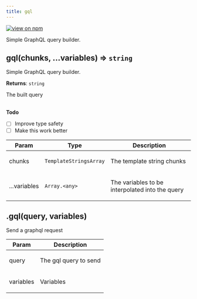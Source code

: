 ```yaml
---
title: gql
---
```


[![view on npm](http://img.shields.io/npm/v/@plexusjs/core.svg)](https://www.npmjs.org/package/@plexusjs/core)

Simple GraphQL query builder.

<a name='gql'></a>

## gql(chunks, ...variables) ⇒ <code>string</code>

<p>Simple GraphQL query builder.</p>

**Returns**: <code>string</code> <p>The built query</p>  
**Todo**

- [ ] Improve type safety
- [ ] Make this work better

| Param        | Type                              | Description                                            |
| ------------ | --------------------------------- | ------------------------------------------------------ |
| chunks       | <code>TemplateStringsArray</code> | <p>The template string chunks</p>                      |
| ...variables | <code>Array.&lt;any&gt;</code>    | <p>The variables to be interpolated into the query</p> |

<a name='ApiInstance+gql'></a>

## .gql(query, variables)

<p>Send a graphql request</p>

| Param     | Description                  |
| --------- | ---------------------------- |
| query     | <p>The gql query to send</p> |
| variables | <p>Variables</p>             |
